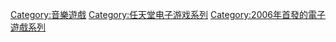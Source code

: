 {{DEFAULTSORT:Rhythm Heaven}}
[[Category:音樂遊戲|Category:音樂遊戲]]
[[Category:任天堂电子游戏系列|Category:任天堂电子游戏系列]]
[[Category:2006年首發的電子遊戲系列|Category:2006年首發的電子遊戲系列]]